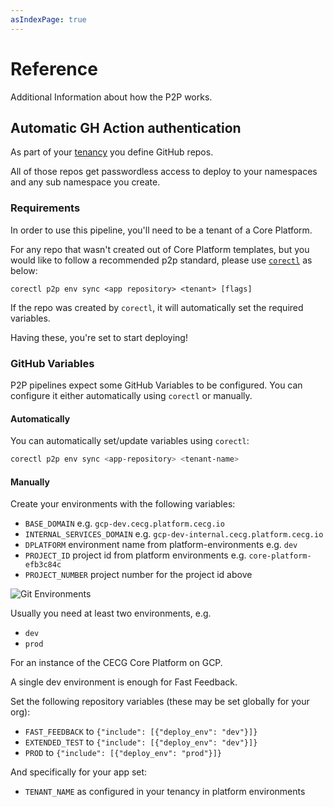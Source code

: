 ```yaml
---
asIndexPage: true
---
```


# Reference

Additional Information about how the P2P works.

## Automatic GH Action authentication

As part of your [tenancy](/application/tenancy) you define GitHub repos.

All of those repos get passwordless access to deploy to your namespaces and
any sub namespace you create.

### Requirements

In order to use this pipeline, you'll need to be a tenant of a Core Platform.

For any repo that wasn't created out of Core Platform templates, but you would like to follow a recommended p2p standard, please use [`corectl`](/corectl) as below:

```shell
corectl p2p env sync <app repository> <tenant> [flags]
```

If the repo was created by `corectl`, it will automatically set the required variables.

Having these, you're set to start deploying!

### GitHub Variables

P2P pipelines expect some GitHub Variables to be configured.
You can configure it either automatically using `corectl` or manually.

#### Automatically

You can automatically set/update variables using `corectl`:

```bash
corectl p2p env sync <app-repository> <tenant-name>
```

#### Manually

Create your environments with the following variables:

- `BASE_DOMAIN` e.g. `gcp-dev.cecg.platform.cecg.io`
- `INTERNAL_SERVICES_DOMAIN` e.g. `gcp-dev-internal.cecg.platform.cecg.io`
- `DPLATFORM` environment name from platform-environments e.g. `dev`
- `PROJECT_ID` project id from platform environments e.g. `core-platform-efb3c84c`
- `PROJECT_NUMBER` project number for the project id above

![Git Environments](/images/p2p/git-environments.png)

Usually you need at least two environments, e.g.

- `dev`
- `prod`

For an instance of the CECG Core Platform on GCP.

A single dev environment is enough for Fast Feedback.

Set the following repository variables (these may be set globally for your org):

- `FAST_FEEDBACK` to `{"include": [{"deploy_env": "dev"}]}`
- `EXTENDED_TEST` to `{"include": [{"deploy_env": "dev"}]}`
- `PROD` to `{"include": [{"deploy_env": "prod"}]}`

And specifically for your app set:

- `TENANT_NAME` as configured in your tenancy in platform environments
